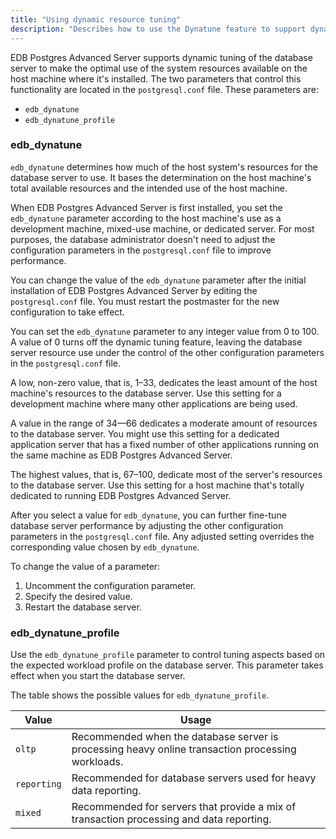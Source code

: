 ```yaml
---
title: "Using dynamic resource tuning"
description: "Describes how to use the Dynatune feature to support dynamic tuning of the database server to make the optimal use of available system resources
---
```


EDB Postgres Advanced Server supports dynamic tuning of the database server to make the optimal use of the system resources available on the host machine where it's installed. The two parameters that control this functionality are located in the `postgresql.conf` file. These parameters are:

-   `edb_dynatune`
-   `edb_dynatune_profile`

<div id="edb_dynatune-1" class="registered_link"></div>

### edb_dynatune

`edb_dynatune` determines how much of the host system's resources for the database server to use. It bases the determination on the host machine's total available resources and the intended use of the host machine.

When EDB Postgres Advanced Server is first installed, you set the `edb_dynatune` parameter according to the host machine's use as a development machine, mixed-use machine, or dedicated server. For most purposes, the database administrator doesn't need to adjust the configuration parameters in the `postgresql.conf` file to improve performance.

You can change the value of the `edb_dynatune` parameter after the initial installation of EDB Postgres Advanced Server by editing the `postgresql.conf` file. You must restart the postmaster for the new configuration to take effect.

You can set the `edb_dynatune` parameter to any integer value from 0 to 100. A value of 0 turns off the dynamic tuning feature, leaving the database server resource use under the control of the other configuration parameters in the `postgresql.conf` file.

A low, non-zero value, that is, 1&ndash;33, dedicates the least amount of the host machine's resources to the database server. Use this setting for a development machine where many other applications are being used.

A value in the range of 34&mdash;66 dedicates a moderate amount of resources to the database server. You might use this setting for a dedicated application server that has a fixed number of other applications running on the same machine as EDB Postgres Advanced Server.

The highest values, that is, 67&ndash;100, dedicate most of the server's resources to the database server. Use this setting for a host machine that's totally dedicated to running EDB Postgres Advanced Server.

After you select a value for `edb_dynatune`, you can further fine-tune database server performance by adjusting the other configuration parameters in the `postgresql.conf` file. Any adjusted setting overrides the corresponding value chosen by `edb_dynatune`. 

To change the value of a parameter: 

1.  Uncomment the configuration parameter. 
1.  Specify the desired value.
1.  Restart the database server.

<div id="edb_dynatune_profile-1" class="registered_link"></div>

### edb_dynatune_profile

Use the `edb_dynatune_profile` parameter to control tuning aspects based on the expected workload profile on the database server. This parameter takes effect when you start the database server.

The table shows the possible values for `edb_dynatune_profile`.

| Value       | Usage                                                                                             |
| ----------- | ------------------------------------------------------------------------------------------------- |
| `oltp`      | Recommended when the database server is processing heavy online transaction processing workloads. |
| `reporting` | Recommended for database servers used for heavy data reporting.                                   |
| `mixed`     | Recommended for servers that provide a mix of transaction processing and data reporting.          |

